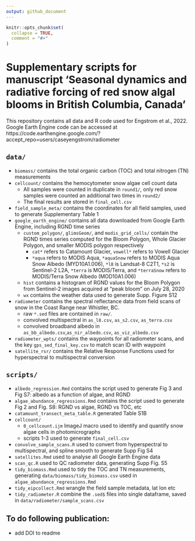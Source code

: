 ```yaml
---
output: github_document
---
```


<!-- README.md is generated from README.Rmd. Please edit that file -->

```r
knitr::opts_chunk$set(
  collapse = TRUE,
  comment = "#>"
)
```

# Supplementary scripts for manuscript 'Seasonal dynamics and radiative forcing of red snow algal blooms in British Columbia, Canada'

<!-- badges: start -->
<!-- badges: end -->

This repository contains all data and R code used for Engstrom et al., 2022. Google Earth Engine code can be accessed at https://code.earthengine.google.com/?accept_repo=users/caseyengstrom/radiometer

## `data/`

* `biomass/` contains the total organic carbon (TOC) and total nitrogen (TN) measurements
* `cellcount/` contains the hemocytometer snow algae cell count data
  - All samples were counted in duplicate in `round1/`, only red snow samples were counted an additional two times in `round2/`
  - The final results are stored in `final_cell.csv`
* `field_sample_meta/` contains the coordinates for all field samples, used to generate Supplementary Table 1
* `google_earth_engine/` contains all data downloaded from Google Earth Engine, including RGND time series
  - `custom_polygon/`, `glimsGeom/`, and `modis_grid_cells/` contain the RGND times series computed for the Bloom Polygon, Whole Glacier Polygon, and smaller MODIS polygon respectively
    - `cat*` refers to Catamount Glacier, `vowell*` refers to Vowell Glacier
    - `*aqua` refers to MODIS Aqua, `*aquaSnow` refers to MODIS Aqua Snow Albedo (MYD10A1.006), `*l8` is Landsat-8 C2T1, `*s2` is Sentinel-2 L2A, `*terra` is MODIS/Terra, and `*terraSnow` refers to MODIS/Terra Snow Albedo (MOD10A1.006)
  - `hist` contains a histogram of RGND values for the Bloom Polygon from Sentinel-2 images acquired at "peak bloom" on July 28, 2020
  - `wx` contains the weather data used to generate Supp. Figure S12
* `radiometer` contains the spectral reflectance data from field scans of snow in the Coast Range near Whistler, BC. 
  - raw `*.sed` files are contained in `raw/`.
  - convolved multispectral in `as_l8.csv`, `as_s2.csv`, `as_terra.csv`
  - convolved broadband albedo in `as_bb_albedo.csv`,`as_nir_albedo.csv`, `as_viz_albedo.csv`
* `radiometer_wpts/` contains the waypoints for all radiometer scans, and the key `gps_sed_final_key.csv` to match scan ID with waypoint
* `satellite_rsr/` contains the Relative Response Functions used for hyperspectral to multispectral conversion

## `scripts/`
* `albedo_regression.Rmd` contains the script used to generate Fig 3 and Fig S7: albedo as a function of algae, and RGND
* `algae_abundance_regressions.Rmd` contains the script used to generate Fig 2 and Fig. S8: RGND vs algae, RGND vs TOC, etc
* `catamount_transect_meta_table.R` generated Table S1B
* `cellcount/`
  - `0_cellcount.ijm` ImageJ macro used to identify and quantify snow algae cells in photomicrographs
  - scripts 1-3 used to generate `final_cell.csv`
* `convolve_sample_scans.R` used to convert from hyperspectral to multispectral, and spline smooth to generate Supp Fig S4
* `satellites.Rmd` used to analyse all Google Earth Engine data
* `scan_qc.R` used to QC radiometer data, generating Supp Fig. S5
* `tidy_biomass.Rmd` used to tidy the TOC and TN measurements, generating `data/biomass/tidy_biomass.csv` used in `algae_abundance_regressions.Rmd`
* `tidy_eipcollect.Rmd` wrangle the field sample metadata, lat lon etc
* `tidy_radiometer.R` combine the `.sed$` files into single dataframe, saved in `data/radiometer/sample_scans.csv`
  
## 

## To do following publication:

* add DOI to readme
